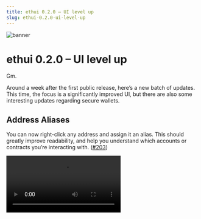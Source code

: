 ```yaml
---
title: ethui 0.2.0 – UI level up
slug: ethui-0.2.0-ui-level-up
---
```




![banner](./banner.png)

# ethui 0.2.0 – UI level up

Gm.

Around a week after the first public release, here’s a new batch of updates. This time, the focus is a significantly improved UI, but there are also some interesting updates regarding secure wallets.

<Embed url="https://github.com/iron-wallet/iron/releases/tag/v0.2.1" />

## Address Aliases

You can now right-click any address and assign it an alias. This should greatly improve readability, and help you understand which accounts or contracts you’re interacting with. ([\#203](#203))

<Video src={alias} />

## Command Bar

`Ctrl+K` will likely be the main navigation tool within the app. Quick network & account switching is now a breeze. ([\#182](https://github.com/iron-wallet/iron/pull/182), [\#207](https://github.com/iron-wallet/iron/pull/207))

<Video src={kbar} />

## Secure wallets (JSON Keystore)

The initial release only supported a single wallet type: a plaintext mnemonic, meant purely for testing purposes and not fit for storing actual funds.

Two steps were missing to enable asset security and confidence when interacting with mainnet: secure wallets, and an external indexer.

This is the first step towards that. While JSON Keystores are not the most popular, they’re a solid foundation on the way to broader support. Having this means we now have first-class support for multiple types of wallets (essential for good abstractions), proper logic for handling wallet unlock through dialogs, and a lot of the foundations needed to properly store secrets in memory (more on this in a future, more technical, blog post).

<Video src={json_keystore} />

## Copy to clipboard

A small but effective detail. Clicking on various elements (addresses, ETH amounts, transaction hashes, …) will now copy its raw value to your clipboard.

## Viem & smaller bundle

We migrated from [ethers.js](https://docs.ethers.org/v5/) to the newer [viem.sh](https://viem.sh/). This significantly reduces the UI’s bundle size of the UI build. ([\#204](https://github.com/iron-wallet/iron/pull/204), [\#205](https://github.com/iron-wallet/iron/pull/205)).

## What’s next

Here are some of the main highlights of what we’re already working on:

* mainnet data indexing. initially through [alchemy.com](https://www.alchemy.com/) but other providers to come later

* Support for encrypted mnemonic wallets

* A proper logo

All updates will be done via [Mirror](https://mirror.xyz/iron-wallet.eth) and [Github](https://github.com/iron-wallet/iron), so keep an eye out, and feel free to create issues if anything comes up!
